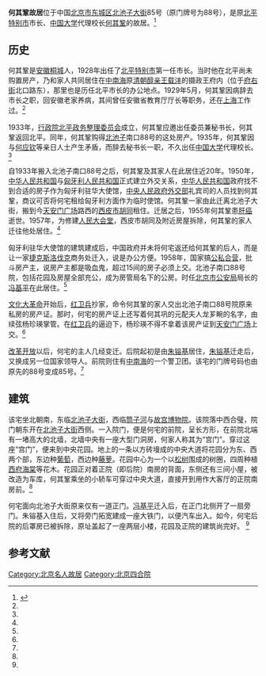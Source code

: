 '''何其鞏故居'''位于中国[[北京市|北京市]][[东城区_(北京市)|东城区]][[北池子大街|北池子大街]]85号（原门牌号为88号），是原[[北平特别市|北平特别市]]市长、[[北平中国大学|中国大学]]代理校长[[何其鞏|何其鞏]]的故居。<ref name=dai>{{Cite web |url=http://www.xzbu.com/1/view-162077.htm |title=代明，北平第一任市长何其巩与北池子南口88号，北京纪事2010年第10期 |access-date=2013-05-02 |archive-url=https://web.archive.org/web/20160304105003/http://www.xzbu.com/1/view-162077.htm |archive-date=2016-03-04 |dead-url=yes }}</ref>

==历史==
何其鞏是[[安徽|安徽]][[桐城|桐城]]人，1928年出任了[[北平特别市|北平特别市]]第一任市长。当时他在北平尚未购置房产，乃和家人共同居住在[[中南海|中南海]]原[[清朝|清朝]][[醇亲王|醇亲王]][[载沣|载沣]]的摄政王府内（位于[[府右街|府右街]]北口路东），那里也是历任北平市长的办公地点。1929年5月，何其鞏因病辞去市长之职，回安徽老家养病，其间曾任安徽省教育厅厅长等职务，还在[[上海|上海]]工作过。<ref name=dai/>

1933年，[[行政院北平政务整理委员会|行政院北平政务整理委员会]]成立，何其鞏应邀出任委员兼秘书长，何其鞏返回北平。同年，何其鞏购得[[北池子大街|北池子]]南口88号的这处房产。1935年，何其鞏因与[[何应钦|何应钦]]等亲日人士产生矛盾，而辞去秘书长一职，不久出任[[北平中国大学|中国大学]]代理校长。<ref name=dai/>

自1933年搬入北池子南口88号之后，何其鞏及其家人在此居住近20年。1950年，[[中华人民共和国|中华人民共和国]]与[[匈牙利人民共和国|匈牙利人民共和国]]正式建立外交关系，[[中华人民共和国|中华人民共和国]]政府找不到合适的房子作为匈牙利驻华大使馆，[[中央人民政府外交部|中央人民政府外交部]]礼宾司的人员找到何其鞏，商议可否将何宅租给匈牙利方面作为临时使馆。何其鞏一家由此迁离北池子大街，搬到今[[天安门广场|天安门广场]]路西的[[西皮市胡同|西皮市胡同]]租住。迁居之后，1955年何其鞏患[[肝癌|肝癌]]逝世。1957年，为修建[[人民大会堂|人民大会堂]]，西皮市胡同及附近房屋拆除，何其鞏的家人迁往他处居住。<ref name=dai/>

匈牙利驻华大使馆的建筑建成后，中国政府并未将何宅返还给何其鞏的后人，而是让一家[[捷克斯洛伐克|捷克斯洛伐克]]商务处迁入，说是办公方便。1958年，国家搞[[公私合营|公私合营]]，批斗房产主，说房产主都是吸血鬼，超过15间的房子必须上交。北池子南口88号院，包括花园及房屋全部充公，成为房管局名下的公房。时任[[北京市公安局|北京市公安局]]局长的[[冯基平|冯基平]]在此居住。<ref name=dai/>

[[文化大革命|文化大革命]]开始后，[[红卫兵|红卫兵]]抄家，命令何其鞏的家人交出北池子南口88号院原来私房的房产证。那时，何宅的房产证上还写着何其巩的元配夫人龙芗畹的名字，由续弦杨珍瑛掌管。在[[红卫兵|红卫兵]]的逼迫下，杨珍瑛不得不拿着该房产证到[[天安门广场|天安门广场]]上交。<ref name=dai/>

[[改革开放|改革开放]]以后，何宅的主人几经变迁。后院起初是由[[朱镕基|朱镕基]]居住，[[朱镕基|朱镕基]]迁走后，又换成另一位国家领导人。前院则住有[[中南海|中南海]]的一个警卫团。该宅的门牌号码也由原先的88号变成85号。<ref name=dai/>

==建筑==
该宅坐北朝南，东临[[北池子大街|北池子大街]]，西临[[筒子河|筒子河]]与[[故宫博物院|故宫博物院]]。该院落中西合璧，院门朝东开在[[北池子大街|北池子大街]]西侧。一入院门，便是何宅的前院，呈长方形，在前院北端有一堵高大的北墙，北墙中央有一座大型门洞房，何家人称其为“宫门”。穿过这座“宫门”，便来到中央花园。地上的一条以方砖墁成的中央大道将花园分为东、西两个部，东边种[[葡萄|葡萄]]，西边种[[藤萝|藤萝]]。花园中心为一个以[[松树|松树]]围成的树圈，四周种植[[西府海棠|西府海棠]]等花木。花园正对着正院（即后院）南房的背面，东侧还有三间小屋，被改造为车库，何其鞏乘坐的小轿车可穿过中央大道，直接开到用作大客厅的正院南房前。<ref name=dai/>

何宅面向北池子大街原来仅有一道正门。[[冯基平|冯基平]]迁入后，在正门北侧开了一扇旁门。朱镕基入住后，又将旁门拓宽建成一座大铁门，以便汽车出入。如今，何宅后院的后罩房已被拆除，原址盖起了一座两层小楼，花园及正院的建筑尚完好。 <ref name=dai/>

==参考文献==
{{reflist}}

[[Category:北京名人故居|Category:北京名人故居]]
[[Category:北京四合院|Category:北京四合院]]